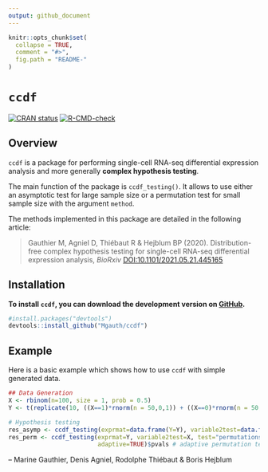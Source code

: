 ```yaml
---
output: github_document
---
```


<!-- README.md is generated from README.Rmd. Please edit that file -->

```r
knitr::opts_chunk$set(
  collapse = TRUE,
  comment = "#>",
  fig.path = "README-"
)
```

# `ccdf`

[![CRAN status](https://www.r-pkg.org/badges/version/ccdf)](https://CRAN.R-project.org/package=ccdf)
[![R-CMD-check](https://github.com/Mgauth/ccdf/workflows/R-CMD-check/badge.svg)](https://github.com/Mgauth/ccdf/actions)

## Overview

`ccdf` is a package for performing single-cell RNA-seq differential expression analysis and more generally **complex hypothesis testing**. 

The main function of the package is `ccdf_testing()`. It  allows to use either an asymptotic test for large sample size or a permutation test for small sample size with the argument `method`.

The methods implemented in this package are detailed in the following article:

> Gauthier M, Agniel D, Thiébaut R & Hejblum BP (2020). Distribution-free complex hypothesis testing for single-cell RNA-seq differential expression analysis, *BioRxiv*  [DOI:10.1101/2021.05.21.445165]( https://doi.org/10.1101/2021.05.21.445165)



## Installation

**To install `ccdf`, you can download the development version on [GitHub](https://github.com/Mgauth/ccdf).**
```r
#install.packages("devtools")
devtools::install_github("Mgauth/ccdf")
```


## Example

Here is a basic example which shows how to use `ccdf` with simple generated data.

```r
## Data Generation
X <- rbinom(n=100, size = 1, prob = 0.5)
Y <- t(replicate(10, ((X==1)*rnorm(n = 50,0,1)) + ((X==0)*rnorm(n = 50,0.5,1))))
```

```r
# Hypothesis testing
res_asymp <- ccdf_testing(exprmat=data.frame(Y=Y), variable2test=data.frame(X=as.factor(X)), test="asymptotic")$pvals # asymptotic test
res_perm <- ccdf_testing(exprmat=Y, variable2test=X, test="permutations",
                         adaptive=TRUE)$pvals # adaptive permutation test
```


 -- Marine Gauthier, Denis Agniel, Rodolphe Thiébaut & Boris Hejblum
